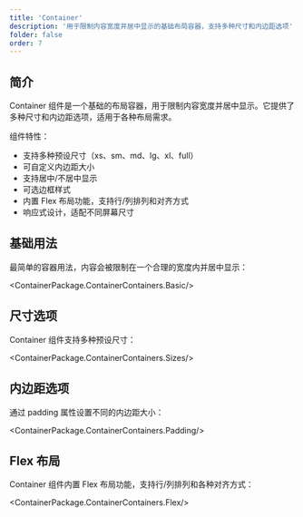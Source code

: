 ```yaml
---
title: 'Container'
description: '用于限制内容宽度并居中显示的基础布局容器，支持多种尺寸和内边距选项'
folder: false
order: 7
---
```



## 简介

Container 组件是一个基础的布局容器，用于限制内容宽度并居中显示。它提供了多种尺寸和内边距选项，适用于各种布局需求。

组件特性：
- 支持多种预设尺寸（xs、sm、md、lg、xl、full）
- 可自定义内边距大小
- 支持居中/不居中显示
- 可选边框样式
- 内置 Flex 布局功能，支持行/列排列和对齐方式
- 响应式设计，适配不同屏幕尺寸

## 基础用法

最简单的容器用法，内容会被限制在一个合理的宽度内并居中显示：

<ContainerPackage.ContainerContainers.Basic/>

## 尺寸选项

Container 组件支持多种预设尺寸：

<ContainerPackage.ContainerContainers.Sizes/>

## 内边距选项

通过 padding 属性设置不同的内边距大小：

<ContainerPackage.ContainerContainers.Padding/>

## Flex 布局

Container 组件内置 Flex 布局功能，支持行/列排列和各种对齐方式：

<ContainerPackage.ContainerContainers.Flex/>

